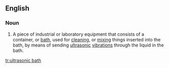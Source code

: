 ==English==

===Noun===
{{en-noun|head=[[ultrasonic]] [[bath]]}}

# A piece of industrial or laboratory equipment that consists of a container, or [[bath]], used for [[cleaning]], or [[mixing]] things inserted into the bath, by means of sending [[ultrasonic]] [[vibrations]] through the liquid in the bath.

[[tr:ultrasonic bath]]